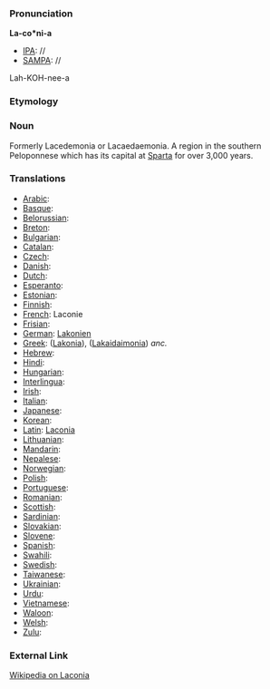 ===Pronunciation===

'''La-co*ni-a'''
*[[IPA]]: //
*[[SAMPA]]: //
Lah-KOH-nee-a
===Etymology===


=== Noun ===

Formerly Lacedemonia or Lacaedaemonia.  A region in the southern Peloponnese which has its capital at [[Sparta]] for over 3,000 years.
===Translations===

*[[Arabic]]:
*[[Basque]]:
*[[Belorussian]]:
*[[Breton]]:
*[[Bulgarian]]:
*[[Catalan]]:
*[[Czech]]:
*[[Danish]]:
*[[Dutch]]:
*[[Esperanto]]:
*[[Estonian]]:
*[[Finnish]]:
*[[French]]: Laconie
*[[Frisian]]:
*[[German]]: [[Lakonien]]
*[[Greek]]: ([[Lakonia]]), ([[Lakaidaimonia]]) ''anc.''
*[[Hebrew]]:
*[[Hindi]]:
*[[Hungarian]]: 
*[[Interlingua]]:
*[[Irish]]:
*[[Italian]]:
*[[Japanese]]:
*[[Korean]]:
*[[Latin]]: [[Laconia]]
*[[Lithuanian]]:
*[[Mandarin]]:
*[[Nepalese]]:
*[[Norwegian]]:
*[[Polish]]:
*[[Portuguese]]:
*[[Romanian]]:
*[[Scottish]]:
*[[Sardinian]]:
*[[Slovakian]]:
*[[Slovene]]:
*[[Spanish]]:
*[[Swahili]]:
*[[Swedish]]:
*[[Taiwanese]]:
*[[Ukrainian]]:
*[[Urdu]]:
*[[Vietnamese]]:
*[[Waloon]]:
*[[Welsh]]:
*[[Zulu]]:

===External Link===

[[wikipedia:en:Laconia|Wikipedia on Laconia]]